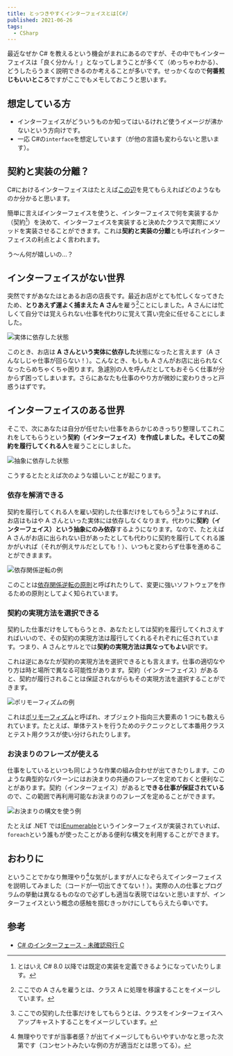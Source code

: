```yaml
---
title: とっつきやすくインターフェイスとは[C#]
published: 2021-06-26
tags:
  - CSharp
---
```


最近なぜか C# を教えるという機会がまれにあるのですが、その中でもインターフェイスは「良く分かん！」となってしまうことが多くて（めっちゃわかる）、どうしたらうまく説明できるのか考えることが多いです。せっかくなので**何番煎じもいいところ**ですがここでもメモしておこうと思います。

## 想定している方

- インターフェイスがどういうものか知ってはいるけれど使うイメージが沸かないという方向けです。
- 一応 C#の`interface`を想定しています（が他の言語も変わらないと思います）。

## 契約と実装の分離？

C#におけるインターフェイスはたとえば[この辺](https://docs.microsoft.com/ja-jp/dotnet/csharp/fundamentals/types/interfaces)を見てもらえればどのようなものか分かると思います。

簡単に言えばインターフェイスを使うと、インターフェイスで何を実装するか（契約[^契約について]）を決めて、インターフェイスを実装すると決めたクラスで実際にメソッドを実装させることができます。これは**契約と実装の分離**とも呼ばれインターフェイスの利点とよく言われます。

う～ん何が嬉しいの…？

## インターフェイスがない世界

突然ですがあなたはとあるお店の店長です。最近お店がとても忙しくなってきたため、**とりあえず運よく捕まえた A さん**を雇う[^雇うとは]ことにしました。A さんには忙しくて自分では覚えられない仕事を代わりに覚えて貰い完全に任せることにしました。

![実体に依存した状態](./img/interface1.JPG)

このとき、お店は **A さんという実体に依存した**状態になったと言えます（A さんなしじゃ仕事が回らない！）。こんなとき、もしも A さんがお店に出られなくなったらめちゃくちゃ困ります。急遽別の人を呼んだとしてもおそらく仕事が分からず困ってしまいます。さらにあなたも仕事のやり方が微妙に変わりきっと戸惑うはずです。

## インターフェイスのある世界

そこで、次にあなたは自分が任せたい仕事をあらかじめきっちり整理してこれこれをしてもらうという**契約（インターフェイス）**を作成しました。そしてこの**契約を履行してくれる人**を雇うことにしました。

![抽象に依存した状態](./img/interface2.JPG)

こうするとたとえば次のような嬉しいことが起こります。

### 依存を解消できる

契約を履行してくれる人を雇い契約した仕事だけをしてもらう[^契約した仕事]ようにすれば、お店はもはや A さんといった実体には依存しなくなります。代わりに**契約（インターフェイス）という抽象にのみ依存**するようになります。なので、たとえば A さんがお店に出られない日があったとしても代わりに契約を履行してくれる誰かがいれば（それが例えサルだとしても！）、いつもと変わらず仕事を進めることができまます。

![依存関係逆転の例](./img/interface3.JPG)

このことは[依存関係逆転の原則](https://ja.wikipedia.org/wiki/%e4%be%9d%e5%ad%98%e6%80%a7%e9%80%86%e8%bb%a2%e3%81%ae%e5%8e%9f%e5%89%87)と呼ばれたりして、変更に強いソフトウェアを作るための原則としてよく知られています。

### 契約の実現方法を選択できる

契約した仕事だけをしてもらうとき、あなたとしては契約を履行してくれさえすればいいので、その契約の実現方法は履行してくれるそれぞれに任されています。つまり、A さんとサルとでは**契約の実現方法は異なってもよい**訳です。

これは逆にあなたが契約の実現方法を選択できるとも言えます。仕事の適切なやり方は時と場所で異なる可能性があります。契約（インターフェイス）があると、契約が履行されることは保証されながらもその実現方法を選択することができます。

![ポリモーフィズムの例](./img/interface5.JPG)

これは[ポリモーフィズム](https://ja.wikipedia.org/wiki/%E3%83%9D%E3%83%AA%E3%83%A2%E3%83%BC%E3%83%95%E3%82%A3%E3%82%BA%E3%83%A0)と呼ばれ、オブジェクト指向三大要素の 1 つにも数えられています。たとえば、単体テストを行うためのテクニックとして本番用クラスとテスト用クラスが使い分けられたりします。

### お決まりのフレーズが使える

仕事をしているといつも同じような作業の組み合わせが出てきたりします。このような典型的なパターンにはお決まりの共通のフレーズを定めておくと便利なことがあります。契約（インターフェイス）があると**できる仕事が保証されている**ので、この範囲で再利用可能なお決まりのフレーズを定めることができます。

![お決まりの構文を使う例](./img/interface4.JPG)

たとえば .NET では[IEnumerable](https://docs.microsoft.com/ja-jp/dotnet/api/system.collections.generic.ienumerable-1?view=net-5.0)というインターフェイスが実装されていれば、`foreach`という誰もが使ったことがある便利な構文を利用することができます。

## おわりに

ということでかなり無理やり[^人に]な気がしますが人になぞらえてインターフェイスを説明してみました（コードが一切出てきてない！）。実際の人の仕事とプログラムの挙動は異なるものなので必ずしも適当な表現ではないと思いますが、インターフェイスという概念の感触を掴むきっかけにしてもらえたら幸いです。

## 参考

- [C# のインターフェース - 未確認飛行 C](https://ufcpp.net/study/csharp/oo_interface.html)

[^契約について]: とはいえ C# 8.0 以降では既定の実装を定義できるようになっていたりします。
[^雇うとは]: ここでの A さんを雇うとは、クラス A に処理を移譲することをイメージしています。
[^契約した仕事]: ここでの契約した仕事だけをしてもらうとは、クラスをインターフェイスへアップキャストすることをイメージしています。
[^人に]: 無理やりですが当事者感？が出てイメージしてもらいやすいかなと思った次第です（コンセントみたいな例の方が適当だとは思ってる）。
